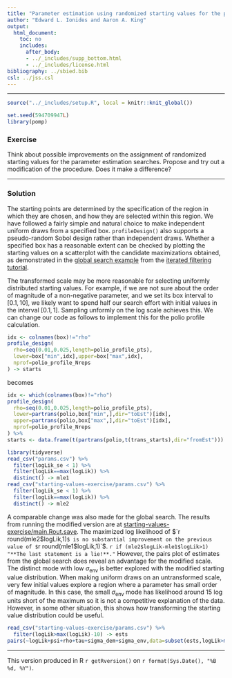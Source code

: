 ```yaml
---
title: "Parameter estimation using randomized starting values for the polio case study"
author: "Edward L. Ionides and Aaron A. King"
output:
  html_document:
    toc: no
    includes:
      after_body:
      - ../_includes/supp_bottom.html
      - ../_includes/license.html
bibliography: ../sbied.bib
csl: ../jss.csl
---
```

	
-----------------------------------

```r
source("../_includes/setup.R", local = knitr::knit_global())
```
```r
set.seed(594709947L)
library(pomp)
```
 
### Exercise

Think about possible improvements on the assignment of randomized starting values for the parameter estimation searches. Propose and try out a modification of the procedure. Does it make a difference?

---------
	
### Solution

The starting points are determined by the specification of the region in which they are chosen, and how they are selected within this region.
We have followed a fairly simple and natural choice to make independent uniform draws from a specified box.
`profileDesign()` also supports a pseudo-random Sobol design rather than independent draws.
Whether a specified box has a reasonable extent can be checked by plotting the starting values on a scatterplot with the candidate maximizations obtained, as demonstrated in the [global search example](../mif) from the [iterated filtering tutorial](../mif).

The transformed scale may be more reasonable for selecting uniformly distributed starting values. For example, if we are not sure about the order of magnitude of a non-negative parameter, and we set its box interval to $[0.1,10]$, we likely want to spend half our search effort with initial values in the interval $[0.1,1]$. Sampling unformly on the log scale achieves this. 
We can change our code as follows to implement this for the polio profile calculation.

	
```r
idx <- colnames(box)!="rho"
profile_design(
  rho=seq(0.01,0.025,length=polio_profile_pts),
  lower=box["min",idx],upper=box["max",idx],
  nprof=polio_profile_Nreps
) -> starts
```
becomes
		
```r
idx <- which(colnames(box)!="rho")
profile_design(
  rho=seq(0.01,0.025,length=polio_profile_pts),
  lower=partrans(polio,box["min",],dir="toEst")[idx],     
  upper=partrans(polio,box["max",],dir="toEst")[idx],
  nprof=polio_profile_Nreps
) %>%
starts <- data.frame(t(partrans(polio,t(trans_starts),dir="fromEst")))
```
 
```r
library(tidyverse)
read_csv("params.csv") %>%
  filter(logLik_se < 1) %>%
  filter(logLik==max(logLik)) %>%
  distinct() -> mle1
read_csv("starting-values-exercise/params.csv") %>%
  filter(logLik_se < 1) %>%
  filter(logLik==max(logLik)) %>%
  distinct() -> mle2
```
 
A comparable change was also made for the global search. The results from running the modified version are at [starting-values-exercise/main.Rout.save](starting-values-exercise/main.Rout.save).
The maximized log likelihood of $`r round(mle2$logLik,1)`$ is no substantial improvement on the previous value of $`r round(mle1$logLik,1)`$.
`r if (mle2$logLik-mle1$logLik>1) "**The last statement is a lie!**."`
However, the pairs plot of estimates from the global search does reveal an advantage for the modified scale.
The distinct mode with low $\sigma_{\mathrm{env}}$ is better explored with the modified starting value distribution.
When making uniform draws on an untransformed scale, very few initial values explore a region where a parameter has small order of magnitude.
In this case, the small $\sigma_{\mathrm{env}}$ mode has likelihood around 15 log units short of the maximum so it is not a competitive explanation of the data.
However, in some other situation, this shows how transforming the starting value distribution could be useful.

```r
read_csv("starting-values-exercise/params.csv") %>%
  filter(logLik>max(logLik)-10) -> ests
pairs(~logLik+psi+rho+tau+sigma_dem+sigma_env,data=subset(ests,logLik>max(logLik)-10))
```

----------------------------------

This version produced in R `r getRversion()` on `r format(Sys.Date(), "%B %d, %Y")`.
